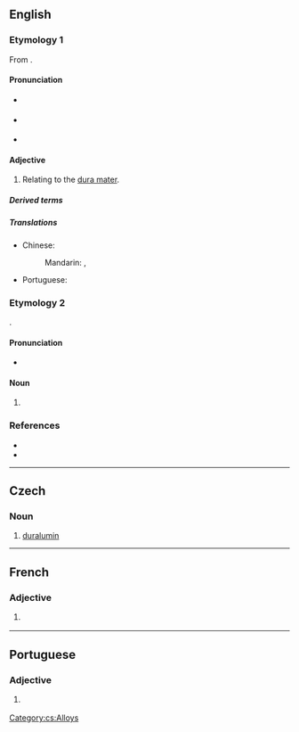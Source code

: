 {{also|Durał}}
==English==

===Etymology 1===
From {{suffix|en|dura|al}}.

====Pronunciation====
* {{a|RP}} {{IPA|en|/ˈdjʊə.ɹəl/}}
* {{a|GA}} {{IPA|en|/ˈd(j)ʊɹ.əl/}}
* {{rhymes|en|ʊəɹəl}}

====Adjective====
{{en-adj|-}}

# {{lb|en|anatomy|relational}} Relating to the [[dura mater]].

=====Derived terms=====
{{col4|en
|dural venous sinus
|dural sinus
|intradural
|extradural
|postdural
|epidural
|subdural
|peridural
|transdural
|myodural}}

=====Translations=====
{{trans-top|relating to the dura mater}}
* Chinese:
*: Mandarin: {{t|cmn|硬腦膜|alt=硬腦膜的}}, {{t|cmn|硬脑膜|alt=硬脑膜的|tr=yìngnǎomó de}}
{{trans-mid}}
* Portuguese: {{t|pt|dural}}
{{trans-bottom}}

===Etymology 2===
{{clipping|en|duralumin}}.

====Pronunciation====
* {{IPA|en|/ˈdjʊə.ɹæl/}}

====Noun====
{{en-noun|-}}

# {{clip of|en|duralumin}}

===References===
* {{R:Lexico}}
* {{R:MWO}}

----

==Czech==

===Noun===
{{cs-noun|g=m}}

# [[duralumin]]

[[Category:cs:Alloys]]

----

==French==

===Adjective===
{{fr-adj}}

# {{lb|fr|anatomy}} {{l|en|dural}}

----

==Portuguese==

===Adjective===
{{pt-adj|dura|l}}

# {{lb|pt|anatomy}} {{l|en|dural}} {{gloss|relating to the dura mater}}